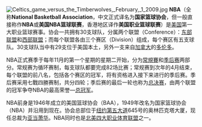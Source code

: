 [[File:Celtics_game_versus_the_Timberwolves,_February,_1_2009.jpg|right]]
'''NBA'''（全称'''National Basketball Association'''，中文正式译名为'''国家篮球协会'''，但一般直接称作'''NBA'''或'''美国NBA篮球联赛'''，香港地区译作'''美国职业篮球联赛'''）是[[美国|美国]]第一大职业篮球赛事。协会一共拥有30支球队，分属两个联盟（Conference）：[[东部联盟_(NBA)|东部联盟]]和[[西部联盟_(NBA)|西部联盟]]；而每个联盟各由三个赛区（Division）组成，每个赛区有五支球队。30支球队当中有29支位于美国本土，另外一支来自[[加拿大|加拿大]]的[[多伦多|多伦多]]。

NBA正式赛季于每年11月的第一个星期的星期二开始，分为[[NBA常規賽|常規賽]]和[[NBA季后赛|季后赛]]两部分。常规赛为循环赛制，每支球队都要完成82场比赛；常规赛到次年的4月结束，每个联盟的前八名，包括各个赛区的冠军，将有资格进入接下来进行的季后赛。季后赛采用七戰四勝赛制，共分四轮；季后赛的最后一轮也称为[[NBA总决赛|总决赛]]，由两个联盟的冠军争夺NBA的最高荣誉—[[NBA总冠军|总冠军]]。

NBA前身是1946年成立的美国篮球协会（BAA），1949年改名为国家篮球协会（NBA）并沿用到现在。协会总部位于[[纽约|纽约]][[第五大道|第五大道]]645号的奥林匹克塔大厦，现任总裁为[[亚当萧华|亚当萧华]]。NBA同时也是[[北美四大职业体育联盟|北美四大职业体育联盟]]之一。